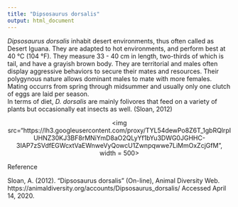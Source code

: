 ```yaml
---
title: "Dipsosaurus dorsalis"
output: html_document
---
```


*Dipsosaurus dorsalis* inhabit desert environments, thus often called as Desert Iguana. They are adapted to hot environments, and perform best at 40 °C (104 °F).
They measure 33 - 40 cm in length, two-thirds of which is tail, and have a grayish brown body.
They are territorial and males often display aggressive behaviors to secure their mates and resources. Their polygynous nature allows dominant males to mate with more females. Mating occurrs from spring through midsummer and usually only one clutch of eggs are laid per season.  
In terms of diet, *D. dorsalis* are mainly folivores that feed on a variety of plants but occasionally eat insects as well.
(Sloan, 2012)

<p align='center'>
<img src="https://lh3.googleusercontent.com/proxy/TYL54dewPo8Z6T_1gbRQlrpIUHNZ30KJ3BF8rMNiYmD8aO2QLyYf1bYu3DWG0JGHHC-3IAP7zSVdfEGWcxtVaEWnweVyQowcU1Zwnpqwwe7LiMmOxZcjGfM", width = 500>
</p>

Reference

Sloan, A. (2012). "Dipsosaurus dorsalis" (On-line), Animal Diversity Web. https://animaldiversity.org/accounts/Dipsosaurus_dorsalis/ Accessed April 14, 2020.